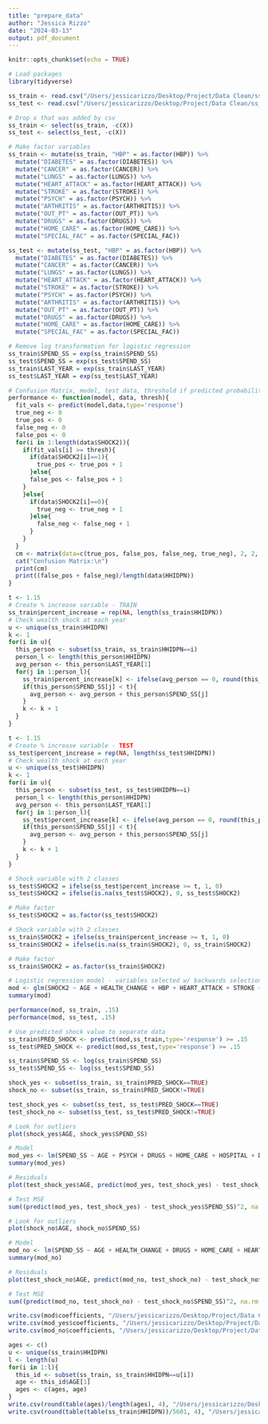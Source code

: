```yaml
---
title: "prepare_data"
author: "Jessica Rizzo"
date: "2024-03-13"
output: pdf_document
---
```


```r
knitr::opts_chunk$set(echo = TRUE)
```

```r
# Load packages
library(tidyverse)
```

```r
ss_train <- read.csv("/Users/jessicarizzo/Desktop/Project/Data Clean/ss_train.csv")
ss_test <- read.csv("/Users/jessicarizzo/Desktop/Project/Data Clean/ss_test.csv")
```

```r
# Drop x that was added by csv
ss_train <- select(ss_train, -c(X))
ss_test <- select(ss_test, -c(X))
```

```r
# Make factor variables
ss_train <- mutate(ss_train, "HBP" = as.factor(HBP)) %>%
  mutate("DIABETES" = as.factor(DIABETES)) %>%
  mutate("CANCER" = as.factor(CANCER)) %>%
  mutate("LUNGS" = as.factor(LUNGS)) %>%
  mutate("HEART_ATTACK" = as.factor(HEART_ATTACK)) %>%
  mutate("STROKE" = as.factor(STROKE)) %>%
  mutate("PSYCH" = as.factor(PSYCH)) %>%
  mutate("ARTHRITIS" = as.factor(ARTHRITIS)) %>%
  mutate("OUT_PT" = as.factor(OUT_PT)) %>%
  mutate("DRUGS" = as.factor(DRUGS)) %>%
  mutate("HOME_CARE" = as.factor(HOME_CARE)) %>%
  mutate("SPECIAL_FAC" = as.factor(SPECIAL_FAC))

ss_test <- mutate(ss_test, "HBP" = as.factor(HBP)) %>%
  mutate("DIABETES" = as.factor(DIABETES)) %>%
  mutate("CANCER" = as.factor(CANCER)) %>%
  mutate("LUNGS" = as.factor(LUNGS)) %>%
  mutate("HEART_ATTACK" = as.factor(HEART_ATTACK)) %>%
  mutate("STROKE" = as.factor(STROKE)) %>%
  mutate("PSYCH" = as.factor(PSYCH)) %>%
  mutate("ARTHRITIS" = as.factor(ARTHRITIS)) %>%
  mutate("OUT_PT" = as.factor(OUT_PT)) %>%
  mutate("DRUGS" = as.factor(DRUGS)) %>%
  mutate("HOME_CARE" = as.factor(HOME_CARE)) %>%
  mutate("SPECIAL_FAC" = as.factor(SPECIAL_FAC))
```

```r
# Remove log transformation for logistic regression
ss_train$SPEND_SS = exp(ss_train$SPEND_SS)
ss_test$SPEND_SS = exp(ss_test$SPEND_SS)
ss_train$LAST_YEAR = exp(ss_train$LAST_YEAR)
ss_test$LAST_YEAR = exp(ss_test$LAST_YEAR)
```

```r
# Confusion Matrix, model, test data, threshold if predicted probability >= thresh -> predict 1, otherwise predict 0
performance <- function(model, data, thresh){
  fit_vals <- predict(model,data,type='response')
  true_neg <- 0
  true_pos <- 0
  false_neg <- 0
  false_pos <- 0
  for(i in 1:length(data$SHOCK2)){
    if(fit_vals[i] >= thresh){
      if(data$SHOCK2[i]==1){
        true_pos <- true_pos + 1
      }else{
      false_pos <- false_pos + 1
    }
    }else{
      if(data$SHOCK2[i]==0){
        true_neg <- true_neg + 1
      }else{
        false_neg <- false_neg + 1
      }
    }
  }
  cm <- matrix(data=c(true_pos, false_pos, false_neg, true_neg), 2, 2, byrow = TRUE, dimnames = list("Predicted" = c("+", "-"), "Actual" = c("+", "-")))
  cat("Confusion Matrix:\n")
  print(cm)
  print((false_pos + false_neg)/length(data$HHIDPN))
}
```

```r
t <- 1.15
# Create % increase variable - TRAIN
ss_train$percent_increase = rep(NA, length(ss_train$HHIDPN))
# Check wealth shock at each year
u <- unique(ss_train$HHIDPN)
k <- 1
for(i in u){
  this_person <- subset(ss_train, ss_train$HHIDPN==i)
  person_l <- length(this_person$HHIDPN)
  avg_person <- this_person$LAST_YEAR[1]
  for(j in 1:person_l){
    ss_train$percent_increase[k] <- ifelse(avg_person == 0, round(this_person$SPEND_SS[j], 3), round((this_person$SPEND_SS[j] - avg_person/j)/avg_person/j, 3))
    if(this_person$SPEND_SS[j] < t){
      avg_person <- avg_person + this_person$SPEND_SS[j]
    }
    k <- k + 1
  }
}
```

```r
t <- 1.15
# Create % increase variable - TEST
ss_test$percent_increase = rep(NA, length(ss_test$HHIDPN))
# Check wealth shock at each year
u <- unique(ss_test$HHIDPN)
k <- 1
for(i in u){
  this_person <- subset(ss_test, ss_test$HHIDPN==i)
  person_l <- length(this_person$HHIDPN)
  avg_person <- this_person$LAST_YEAR[1]
  for(j in 1:person_l){
    ss_test$percent_increase[k] <- ifelse(avg_person == 0, round(this_person$SPEND_SS[j], 3), round((this_person$SPEND_SS[j] - avg_person/j)/avg_person/j, 3))
    if(this_person$SPEND_SS[j] < t){
      avg_person <- avg_person + this_person$SPEND_SS[j]
    }
    k <- k + 1
  }
}
```

```r
# Shock variable with 2 classes
ss_test$SHOCK2 = ifelse(ss_test$percent_increase >= t, 1, 0)
ss_test$SHOCK2 = ifelse(is.na(ss_test$SHOCK2), 0, ss_test$SHOCK2)

# Make factor
ss_test$SHOCK2 = as.factor(ss_test$SHOCK2)

# Shock variable with 2 classes
ss_train$SHOCK2 = ifelse(ss_train$percent_increase >= t, 1, 0)
ss_train$SHOCK2 = ifelse(is.na(ss_train$SHOCK2), 0, ss_train$SHOCK2)

# Make factor
ss_train$SHOCK2 = as.factor(ss_train$SHOCK2)
```

```r
# Logistic regression model - variables selected w/ backwards selection
mod <- glm(SHOCK2 ~ AGE + HEALTH_CHANGE + HBP + HEART_ATTACK + STROKE + ARTHRITIS + DRUGS + SPECIAL_FAC + HOSPITAL + DOCTOR + NURSING_HOME, family="binomial", data=ss_train)
summary(mod)

performance(mod, ss_train, .15)
performance(mod, ss_test, .15)
```

```r
# Use predicted shock value to separate data
ss_train$PRED_SHOCK <- predict(mod,ss_train,type='response') >= .15
ss_test$PRED_SHOCK <- predict(mod,ss_test,type='response') >= .15

ss_train$SPEND_SS <- log(ss_train$SPEND_SS)
ss_test$SPEND_SS <- log(ss_test$SPEND_SS)

shock_yes <- subset(ss_train, ss_train$PRED_SHOCK==TRUE)
shock_no <- subset(ss_train, ss_train$PRED_SHOCK!=TRUE)

test_shock_yes <- subset(ss_test, ss_test$PRED_SHOCK==TRUE)
test_shock_no <- subset(ss_test, ss_test$PRED_SHOCK!=TRUE)
```


```r
# Look for outliers
plot(shock_yes$AGE, shock_yes$SPEND_SS)

# Model
mod_yes <- lm(SPEND_SS ~ AGE + PSYCH + DRUGS + HOME_CARE + HOSPITAL + DOCTOR + NURSING_HOME, data = shock_yes)
summary(mod_yes)

# Residuals
plot(test_shock_yes$AGE, predict(mod_yes, test_shock_yes) - test_shock_yes$SPEND_SS)

# Test MSE
sum((predict(mod_yes, test_shock_yes) - test_shock_yes$SPEND_SS)^2, na.rm = TRUE)/921
```

```r
# Look for outliers
plot(shock_no$AGE, shock_no$SPEND_SS)

# Model
mod_no <- lm(SPEND_SS ~ AGE + HEALTH_CHANGE + DRUGS + HOME_CARE + HEART_ATTACK + DOCTOR + NURSING_HOME, data = shock_no)
summary(mod_no)

# Residuals
plot(test_shock_no$AGE, predict(mod_no, test_shock_no) - test_shock_no$SPEND_SS)

# Test MSE
sum((predict(mod_no, test_shock_no) - test_shock_no$SPEND_SS)^2, na.rm = TRUE)/16591
```

```r
write.csv(mod$coefficients, "/Users/jessicarizzo/Desktop/Project/Data Clean/log_model.csv")
write.csv(mod_yes$coefficients, "/Users/jessicarizzo/Desktop/Project/Data Clean/yes_model.csv")
write.csv(mod_no$coefficients, "/Users/jessicarizzo/Desktop/Project/Data Clean/no_model.csv")
```

```r
ages <- c()
u <- unique(ss_train$HHIDPN)
l <- length(u)
for(i in 1:l){
  this_id <- subset(ss_train, ss_train$HHIDPN==u[i])
  age <- this_id$AGE[1]
  ages <- c(ages, age)
}
write.csv(round(table(ages)/length(ages), 4), "/Users/jessicarizzo/Desktop/Project/Data Clean/age_probs.csv")
write.csv(round(table(table(ss_train$HHIDPN))/5601, 4), "/Users/jessicarizzo/Desktop/Project/Data Clean/yrs_probs.csv")
```

